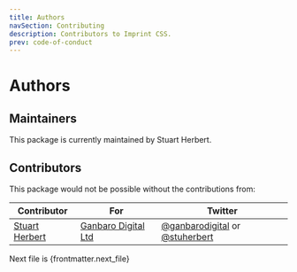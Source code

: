 ```yaml
---
title: Authors
navSection: Contributing
description: Contributors to Imprint CSS.
prev: code-of-conduct
---
```


# Authors

## Maintainers

This package is currently maintained by Stuart Herbert.

## Contributors

This package would not be possible without the contributions from:

Contributor | For | Twitter
------------|-----|--------
[Stuart Herbert](http://www.stuartherbert.com) | [Ganbaro Digital Ltd](http://ganbarodigital.com) | [@ganbarodigital](https://twitter.com/ganbarodigital) or [@stuherbert](https://twitter.com/stuherbert)

Next file is {frontmatter.next_file}